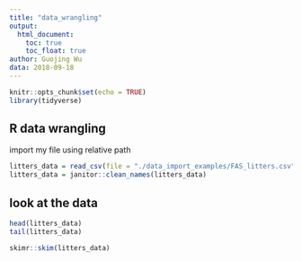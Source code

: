 ```yaml
---
title: "data_wrangling"
output:
  html_document:
    toc: true
    toc_float: true
author: Guojing Wu
data: 2018-09-18
---
```


```r
knitr::opts_chunk$set(echo = TRUE)
library(tidyverse)
```

## R data wrangling

import my file using relative path

```r
litters_data = read_csv(file = "./data_import_examples/FAS_litters.csv")
litters_data = janitor::clean_names(litters_data)
```

## look at the data

```r
head(litters_data)
tail(litters_data)

skimr::skim(litters_data)
```
